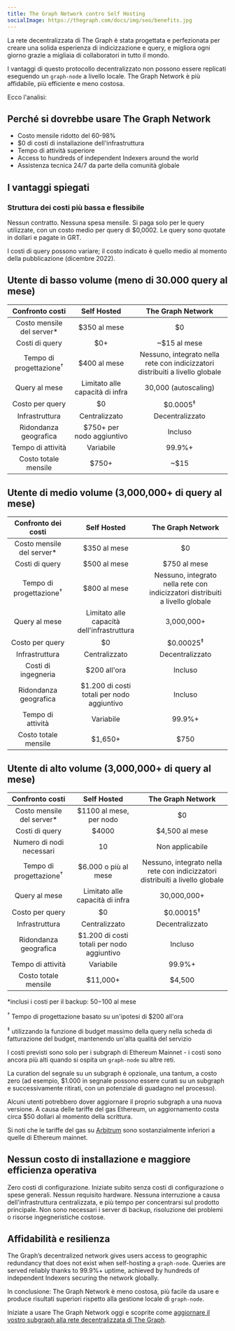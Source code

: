 ```yaml
---
title: The Graph Network contro Self Hosting
socialImage: https://thegraph.com/docs/img/seo/benefits.jpg
---
```


La rete decentralizzata di The Graph è stata progettata e perfezionata per creare una solida esperienza di indicizzazione e query, e migliora ogni giorno grazie a migliaia di collaboratori in tutto il mondo.

I vantaggi di questo protocollo decentralizzato non possono essere replicati eseguendo un `graph-node` a livello locale. The Graph Network è più affidabile, più efficiente e meno costosa.

Ecco l'analisi:

## Perché si dovrebbe usare The Graph Network

- Costo mensile ridotto del 60-98%
- $0 di costi di installazione dell'infrastruttura
- Tempo di attività superiore
- Access to hundreds of independent Indexers around the world
- Assistenza tecnica 24/7 da parte della comunità globale

## I vantaggi spiegati

### Struttura dei costi più bassa e flessibile

Nessun contratto. Nessuna spesa mensile. Si paga solo per le query utilizzate, con un costo medio per query di $0,0002. Le query sono quotate in dollari e pagate in GRT.

I costi di query possono variare; il costo indicato è quello medio al momento della pubblicazione (dicembre 2022).

## Utente di basso volume (meno di 30.000 query al mese)

| Confronto costi | Self Hosted | The Graph Network |
| :-: | :-: | :-: |
| Costo mensile del server\* | $350 al mese | $0 |
| Costi di query | $0+ | ~$15 al mese |
| Tempo di progettazione<sup>†</sup> | $400 al mese | Nessuno, integrato nella rete con indicizzatori distribuiti a livello globale |
| Query al mese | Limitato alle capacità di infra | 30,000 (autoscaling) |
| Costo per query | $0 | $0.0005<sup>‡</sup> |
| Infrastruttura | Centralizzato | Decentralizzato |
| Ridondanza geografica | $750+ per nodo aggiuntivo | Incluso |
| Tempo di attività | Variabile | 99.9%+ |
| Costo totale mensile | <span className="highlight-row" />$750+ | ~$15 |

## Utente di medio volume (3,000,000+ di query al mese)

| Confronto dei costi | Self Hosted | The Graph Network |
| :-: | :-: | :-: |
| Costo mensile del server\* | $350 al mese | $0 |
| Costi di query | $500 al mese | $750 al mese |
| Tempo di progettazione<sup>†</sup> | $800 al mese | Nessuno, integrato nella rete con indicizzatori distribuiti a livello globale |
| Query al mese | Limitato alle capacità dell'infrastruttura | 3,000,000+ |
| Costo per query | $0 | $0.00025<sup>‡</sup> |
| Infrastruttura | Centralizzato | Decentralizzato |
| Costi di ingegneria | $200 all'ora | Incluso |
| Ridondanza geografica | $1.200 di costi totali per nodo aggiuntivo | Incluso |
| Tempo di attività | Variabile | 99.9%+ |
| Costo totale mensile | <span className="highlight-row" /> $1,650+ | $750 |

## Utente di alto volume (3,000,000+ di query al mese)

| Confronto costi | Self Hosted | The Graph Network |
| :-: | :-: | :-: |
| Costo mensile del server\* | $1100 al mese, per nodo | $0 |
| Costi di query | $4000 | $4,500 al mese |
| Numero di nodi necessari | 10 | Non applicabile |
| Tempo di progettazione<sup>†</sup> | $6.000 o più al mese | Nessuno, integrato nella rete con indicizzatori distribuiti a livello globale |
| Query al mese | Limitato alle capacità di infra | 30,000,000+ |
| Costo per query | $0 | $0.00015<sup>‡</sup> |
| Infrastruttura | Centralizzato | Decentralizzato |
| Ridondanza geografica | $1.200 di costi totali per nodo aggiuntivo | Incluso |
| Tempo di attività | Variabile | 99.9%+ |
| Costo totale mensile | <span className="highlight-row" /> $11,000+ | $4,500 |

\*inclusi i costi per il backup: $50-$100 al mese

<sup>†</sup> Tempo di progettazione basato su un'ipotesi di $200 all'ora

<sup>‡</sup> utilizzando la funzione di budget massimo della query nella scheda di fatturazione del budget, mantenendo un'alta
qualità del servizio

I costi previsti sono solo per i subgraph di Ethereum Mainnet - i costi sono ancora più alti quando si ospita un `graph-node` su altre reti.

La curation del segnale su un subgraph è opzionale, una tantum, a costo zero (ad esempio, $1.000 in segnale possono essere curati su un subgraph e successivamente ritirati, con un potenziale di guadagno nel processo).

Alcuni utenti potrebbero dover aggiornare il proprio subgraph a una nuova versione. A causa delle tariffe del gas Ethereum, un aggiornamento costa circa $50 dollari al momento della scrittura.

Si noti che le tariffe del gas su [Arbitrum](/arbitrum/arbitrum-faq) sono sostanzialmente inferiori a quelle di Ethereum mainnet.

## Nessun costo di installazione e maggiore efficienza operativa

Zero costi di configurazione. Iniziate subito senza costi di configurazione o spese generali. Nessun requisito hardware. Nessuna interruzione a causa dell'infrastruttura centralizzata, e più tempo per concentrarsi sul prodotto principale. Non sono necessari i server di backup, risoluzione dei problemi o risorse ingegneristiche costose.

## Affidabilità e resilienza

The Graph’s decentralized network gives users access to geographic redundancy that does not exist when self-hosting a `graph-node`. Queries are served reliably thanks to 99.9%+ uptime, achieved by hundreds of independent Indexers securing the network globally.

In conclusione: The Graph Network è meno costosa, più facile da usare e produce risultati superiori rispetto alla gestione locale di `graph-node`.

Iniziate a usare The Graph Network oggi e scoprite come [aggiornare il vostro subgraph alla rete decentralizzata di The Graph](/cookbook/upgrading-a-subgraph).
